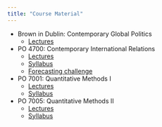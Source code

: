 ```yaml
---
title: "Course Material"
---
```


- Brown in Dublin: Contemporary Global Politics
     - [Lectures](brownInDublin_lectures.html)

- PO 4700: Contemporary International Relations
     - [Lectures](PO4700_lectures.html)
     - [Syllabus](PO4700/PO4700_syllabus.pdf)
     - [Forecasting challenge](https://docs.google.com/forms/d/e/1FAIpQLSfeq3e0QvCBG6wYMcdgn2KgoK72fHO2wFAtRQpbEKeCSDQG5Q/viewform?c=0&w=1)

- PO 7001: Quantitative Methods I
     - [Lectures](https://www.dropbox.com/sh/ln7sv59w0otclgn/AAAxgmKIbh908xJRGF5ZVO5Va?dl=0)
     - [Syllabus](PO7001/PO7001_Syllabus_Chadefaux.pdf)

- PO 7005: Quantitative Methods II
     - [Lectures](https://www.dropbox.com/sh/rd0mfeqghnh8yya/AAAShmBIYGjOTxRGjGZesvgha?dl=0)
     - [Syllabus](PO7005/Syllabus_PO7005_Chadefaux.pdf)
